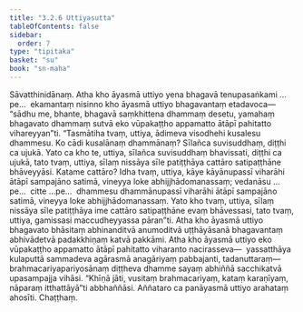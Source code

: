 ```yaml
---
title: "3.2.6 Uttiyasutta"
tableOfContents: false
sidebar:
  order: 7
type: "tipitaka"
basket: "su"
book: "sn-maha"
---
```



<DynamicBreadcrumb />

<Division number="382" book="sn-maha" bookNo="14" page="143">

<Paragraph number="838" book="sn-maha">
Sāvatthinidānaṃ. Atha kho āyasmā uttiyo yena bhagavā tenupasaṅkami …pe…  ekamantaṃ nisinno kho āyasmā uttiyo bhagavantaṃ etadavoca—  “sādhu me, bhante, bhagavā saṃkhittena dhammaṃ desetu, yamahaṃ bhagavato dhammaṃ sutvā eko vūpakaṭṭho appamatto ātāpī pahitatto vihareyyan”ti. “Tasmātiha tvaṃ, uttiya, ādimeva visodhehi kusalesu dhammesu. Ko cādi kusalānaṃ dhammānaṃ? Sīlañca suvisuddhaṃ, diṭṭhi ca ujukā. Yato ca kho te, uttiya, sīlañca suvisuddhaṃ bhavissati, diṭṭhi ca ujukā, tato tvaṃ, uttiya, sīlaṃ nissāya sīle patiṭṭhāya cattāro satipaṭṭhāne bhāveyyāsi.
</Paragraph>

<Paragraph number="839" book="sn-maha">
Katame cattāro? Idha tvaṃ, uttiya, kāye kāyānupassī viharāhi ātāpī sampajāno satimā, vineyya loke abhijjhādomanassaṃ; vedanāsu …pe…  citte …pe…  dhammesu dhammānupassī viharāhi ātāpī sampajāno satimā, vineyya loke abhijjhādomanassaṃ. Yato kho tvaṃ, uttiya, sīlaṃ nissāya sīle patiṭṭhāya ime cattāro satipaṭṭhāne evaṃ bhāvessasi, tato tvaṃ, uttiya, gamissasi maccudheyyassa pāran”ti.
</Paragraph>

<Paragraph number="840" book="sn-maha">
Atha kho āyasmā uttiyo bhagavato bhāsitaṃ abhinanditvā anumoditvā uṭṭhāyāsanā bhagavantaṃ abhivādetvā padakkhiṇaṃ katvā pakkāmi. Atha kho āyasmā uttiyo eko vūpakaṭṭho appamatto ātāpī pahitatto viharanto nacirasseva—  yassatthāya kulaputtā sammadeva agārasmā anagāriyaṃ pabbajanti, tadanuttaraṃ—  brahmacariyapariyosānaṃ diṭṭheva dhamme sayaṃ abhiññā sacchikatvā upasampajja vihāsi. “Khīṇā jāti, vusitaṃ brahmacariyaṃ, kataṃ karaṇīyaṃ, nāparaṃ itthattāyā”ti abbhaññāsi. Aññataro ca panāyasmā uttiyo arahataṃ ahosīti.

</Paragraph>
</Division>

<Paragraph number="841" type="center" book="sn-maha">
Chaṭṭhaṃ.
</Paragraph>